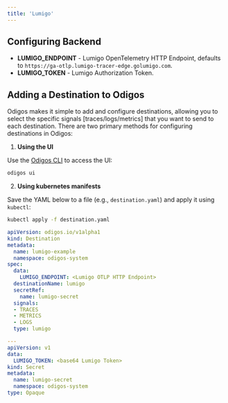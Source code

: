 ```yaml
---
title: 'Lumigo'
---
```


## Configuring Backend

- **LUMIGO_ENDPOINT** - Lumigo OpenTelemetry HTTP Endpoint, defaults to `https://ga-otlp.lumigo-tracer-edge.golumigo.com`.
- **LUMIGO_TOKEN** - Lumigo Authorization Token.

## Adding a Destination to Odigos

Odigos makes it simple to add and configure destinations, allowing you to select the specific signals [traces/logs/metrics] that you want to send to each destination. There are two primary methods for configuring destinations in Odigos:

1. **Using the UI**

Use the [Odigos CLI](https://docs.odigos.io/cli/odigos_ui) to access the UI:

```bash
odigos ui
```

2. **Using kubernetes manifests**

Save the YAML below to a file (e.g., `destination.yaml`) and apply it using `kubectl`:

```bash
kubectl apply -f destination.yaml
```


```yaml
apiVersion: odigos.io/v1alpha1
kind: Destination
metadata:
  name: lumigo-example
  namespace: odigos-system
spec:
  data:
    LUMIGO_ENDPOINT: <Lumigo OTLP HTTP Endpoint>
  destinationName: lumigo
  secretRef:
    name: lumigo-secret
  signals:
  - TRACES
  - METRICS
  - LOGS
  type: lumigo

---
apiVersion: v1
data:
  LUMIGO_TOKEN: <base64 Lumigo Token>
kind: Secret
metadata:
  name: lumigo-secret
  namespace: odigos-system
type: Opaque
```
